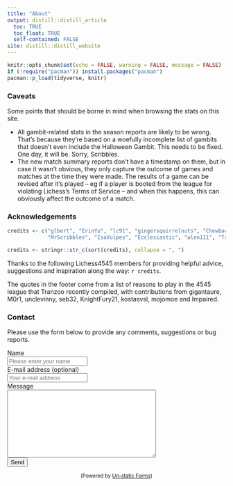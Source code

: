 ```yaml
---
title: "About"
output: distill::distill_article
  toc: TRUE
  toc_float: TRUE
  self-contained: FALSE
site: distill::distill_website
---
```



```r
knitr::opts_chunk$set(echo = FALSE, warning = FALSE, message = FALSE)
if (!require("pacman")) install.packages("pacman")
pacman::p_load(tidyverse, knitr)
```

### Caveats

Some points that should be borne in mind when browsing the stats on this site. 

- All gambit-related stats in the season reports are likely to be wrong. That's because they're based on a woefully incomplete list of gambits that doesn't even include the Halloween Gambit. This needs to be fixed. One day, it will be. Sorry, Scribbles.
- The new match summary reports don't have a timestamp on them, but in case it wasn't obvious, they only capture the outcome of games and matches at the time they were made. The results of a game can be revised after it's played -- eg if a player is booted from the league for violating Lichess's Terms of Service -- and when this happens, this can obviously affect the outcome of a match. 


### Acknowledgements {#acknowledgements}

```r
credits <- c("glbert", "ErinYu", "lc91", "gingersquirrelnuts", "Chewbacca_Defense", 
             "MrScribbles", "IsaVulpes", "Ecclesiastic", "alen111", "Tranzoo", "Silkthewanderer", "Lou-E", "gavalanche20")

credits <- stringr::str_c(sort(credits), collapse = ", ")
```


Thanks to the following Lichess4545 members for providing helpful advice, suggestions and inspiration along the way: `r credits`.

The quotes in the footer come from a list of reasons to play in the 4545 league that Tranzoo recently compiled, with contributions from gigantaure, M0r1, unclevinny, seb32, KnightFury21, kostasvsl, mojomoe and Impaired.


### Contact {#contact}

Please use the form below to provide any comments, suggestions or bug reports.

```{=html}
<form method="post" action="https://forms.un-static.com/forms/c65e8c7acaf8b132767fee1fba923d3d07b959c5">
  <div class="form-group row">
    <label for="name" class="col-4 col-form-label">Name</label>
    <div class="col-8">
      <div class="input-group">
        <div class="input-group-addon">
          <i class="fa fa-user"></i>
        </div>
        <input id="name" name="name" placeholder="Please enter your name" type="text" required="required" class="form-control">
      </div>
    </div>
  </div>
  <div class="form-group row">
    <label for="email" class="col-4 col-form-label">E-mail address (optional)</label>
    <div class="col-8">
      <div class="input-group">
        <div class="input-group-addon">
          <i class="fa fa-envelope"></i>
        </div>
        <input id="email" name="email" placeholder="Your e-mail address" type="text" class="form-control">
      </div>
    </div>
  </div>
  <div class="form-group row">
    <label for="message" class="col-4 col-form-label">Message</label>
    <div class="col-8">
      <textarea id="message" name="message" cols="40" rows="10" required="required" class="form-control"></textarea>
    </div>
  </div>
  <div class="form-group row">
    <div class="offset-4 col-8">
      <button name="submit" type="submit" class="button">Send</button>
    </div>
  </div>
</form>
<div align="center">
  <p><small>(Powered by <a rel="nofollow" href="https://un-static.com/">Un-static Forms</a>)</small></p>
</div>
```

